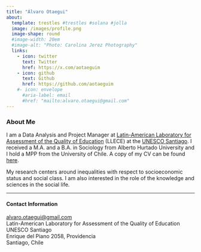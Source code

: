 ```yaml
---
title: "Álvaro Otaegui"
about:
  template: trestles #trestles #solana #jolla
  image: /images/profile.png
  image-shape: round
  #image-width: 20em
  #image-alt: "Photo: Carolina Jerez Photography"
  links:
    - icon: twitter
      text: Twitter
      href: https://x.com/aotaeguim
    - icon: github
      text: Github
      href: https://github.com/aotaeguim
    #- icon: envelope
      #aria-label: email
      #href: "mailto:alvaro.otaegui@gmail.com" 
---
```

### About Me

I am a Data Analysis and Project Manager at [Latin-American Laboratory for Assessment of the Quality of Education](https://www.unesco.org/es/fieldoffice/santiago/expertise/llece) (LLECE) at the [UNESCO Santiago](https://www.unesco.org/es/fieldoffice/santiago). I received a M.A. and a B.A. in Sociology from Alberto Hurtado University and I hold a MPP from the University of Chile. A copy of my CV can be found [here](/files/CV_AOtaegui_EN.pdf).

My research centers around inequalities with respect to socioeconomic status and social class. <!---In my research, I have investigated the segregation of social classes and how it affects interclass trust, cooperation and perceptions of inequalities. ---> I am also interested in the role of the knowledge and sciences in the social life. 

---

#### Contact Information
[alvaro.otaegui@gmail.com](mailto:alvaro.otaegui@gmail.com) \
Latin-American Laboratory for Assessment of the Quality of Education\
UNESCO Santiago \
Enrique del Piano 2058, Providencia \
Santiago, Chile \